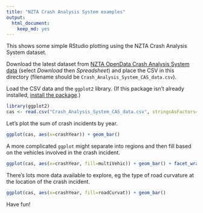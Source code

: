 ```yaml
---
title: "NZTA Crash Analysis System examples"
output:
  html_document:
    keep_md: yes
---
```


This shows some simple RStudio plotting using the NZTA Crash Analysis System dataset.

Download the latest dataset from [NZTA OpenData Crash Analysis System data](https://opendata-nzta.opendata.arcgis.com/datasets/crash-analysis-system-cas-data) (select *Download* then *Spreadsheet*) and place the CSV in this directory (filename should be `Crash_Analysis_System_CAS_data.csv`).

Load the CSV data and the `ggplot2` library. (If this package isn't already installed, [install the package](https://www.r-bloggers.com/installing-r-packages/).)

```r
library(ggplot2)
cas <- read.csv("Crash_Analysis_System_CAS_data.csv", stringsAsFactors=FALSE)
```

Let's plot the sum of crash incidents by year.

```r
ggplot(cas, aes(x=crashYear)) + geom_bar()
```

A more complicated `ggplot` might separate into regions and then fill based on the vehicles involved in the crash incident.

```r
ggplot(cas, aes(x=crashYear, fill=multiVehic)) + geom_bar() + facet_wrap(~regionDesc, ncol = 2)
```

There's lots more data available to explore, eg the type of road curvature at the location of the crash incident.

```r
ggplot(cas, aes(x=crashYear, fill=roadCurvat)) + geom_bar()
```

Have fun!
